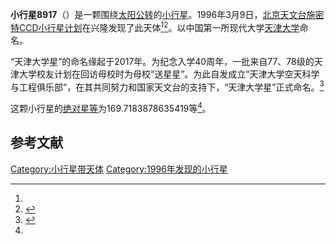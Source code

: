 {{Infobox planet
| bgcolour = #FFFFC0
| name = 8917
| symbol = 
| image = 
| caption = 
| discovery = yes
| discovery_ref = 
| discoverer = [[北京天文台施密特CCD小行星计划|北京天文台施密特CCD小行星计划]]
| discovery_site = [[兴隆|兴隆]] 
| discovered = 1996年3月9日
| designations = yes
| mp_name = 
| named_after = 
| alt_names = 1996 EU2/ 1976 YH7 / 1977 AG
| mp_category = [[外小行星带|外小行星带]]
| orbit_ref = <ref name="a">[http://ssd.jpl.nasa.gov/sbdb.cgi?sstr=8917 8917] {{Wayback|url=http://ssd.jpl.nasa.gov/sbdb.cgi?sstr=8917 |date=20210808054735 }}，小行星數據庫瀏覽器（JPL Small-Body Database Browser）－[[美国国家航空航天局|美国国家航空航天局]]喷气推进实验室</ref>
| epoch = 2456400.5 (2013年4月18日更新)
| aphelion = {{convert|3.794079579742846|AU|km|3|abbr=on|lk=out}}
| perihelion = {{convert|3.022315288699322|AU|km|3|abbr=on}}
| semimajor = {{convert|3.408197434221084|AU|km|3|abbr=on}}
| eccentricity = 0.11322177
| period = 2298.187957 [[日|日]]<br />6.29[[儒略年|儒略年]]
| avg_speed = 
| inclination = 15.47441312612949
| asc_node = 263.7667167326574
| mean_anomaly = 
| arg_peri = 169.7183878635419
| satellites = 
| physical_characteristics = yes
| dimensions = 
| mass = 
| density = 
| surface_grav = 
| escape_velocity = 
| sidereal_day = 
| axial_tilt = 
| pole_ecliptic_lat = 
| pole_ecliptic_lon = 
| albedo = 
| temperatures= 
| temp_name1 = 
| mean_temp_1 = 
| max_temp_1 = 
| temp_name2 = 
| max_temp_2 = 
| spectral_type = 
| abs_magnitude = 169.7183878635419
}}

'''小行星8917'''（{{lang-en|8917}}）是一颗围绕[[太阳|太阳]][[公转|公转]]的[[小行星|小行星]]。1996年3月9日，[[北京天文台施密特CCD小行星计划|北京天文台施密特CCD小行星计划]]在兴隆发现了此天体<ref name="a" /><ref>{{cite news|title=小行星列表|url=http://cfa-www.harvard.edu/iau/lists/NumberedMPs.txt|accessdate=2013-07-08|newspaper=哈佛大学|archive-date=2008-05-17|archive-url=https://web.archive.org/web/20080517010638/http://cfa-www.harvard.edu/iau/lists/NumberedMPs.txt|dead-url=no}}</ref>。以中国第一所现代大学[[天津大学|天津大学]]命名。

“天津大学星”的命名缘起于2017年。为纪念入学40周年，一批来自77、78级的天津大学校友计划在回访母校时为母校“送星星”。为此自发成立“天津大学空天科学与工程俱乐部”，在其共同努力和国家天文台的支持下，“天津大学星”正式命名。<ref>{{Cite web|url=http://www.xinhuanet.com/2018-08/05/c_1123225611.htm|title=星辰大海中　有一颗小行星叫“天津大学星”|accessdate=2018-08-06|author=张建新、赵习钧|date=2018-08-05|publisher=新华社|archive-date=2018-08-06|archive-url=https://web.archive.org/web/20180806180104/http://www.xinhuanet.com/2018-08/05/c_1123225611.htm|dead-url=no}}</ref>

这颗小行星的[[绝对星等|绝对星等]]为169.7183878635419等<ref name="a" />。

==参考文献==
{{reflist}}
{{Minor Planet Number|[[小行星8916|小行星8916]]|[[小行星8918|小行星8918]]}}

{{小天体}}
{{天津大学}}

[[Category:小行星带天体|Category:小行星带天体]]
[[Category:1996年发现的小行星|Category:1996年发现的小行星]]

{{asteroid-stub}}